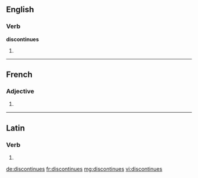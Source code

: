 ==English==

===Verb===
'''discontinues'''

# {{third-person singular of|discontinue}}

----

==French==

===Adjective===
{{fr-adj-form}} {{f-p}}

# {{feminine plural of|discontinu|lang=fr}}

----

==Latin==

===Verb===
{{la-verb-form|discontinuēs}}

# {{conjugation of|discontinuo|discontinuō|2|s|pres|act|sub|lang=la}}

[[de:discontinues]]
[[fr:discontinues]]
[[mg:discontinues]]
[[vi:discontinues]]